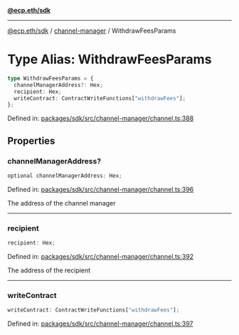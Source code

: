 [**@ecp.eth/sdk**](../../index.mdx)

***

[@ecp.eth/sdk](/sdk-reference/index.mdx) / [channel-manager](/sdk-reference/channel-manager/index.mdx) / WithdrawFeesParams

# Type Alias: WithdrawFeesParams

```ts
type WithdrawFeesParams = {
  channelManagerAddress?: Hex;
  recipient: Hex;
  writeContract: ContractWriteFunctions["withdrawFees"];
};
```

Defined in: [packages/sdk/src/channel-manager/channel.ts:388](https://github.com/ecp-eth/comments-monorepo/blob/main/packages/sdk/src/channel-manager/channel.ts#L388)

## Properties

### channelManagerAddress?

```ts
optional channelManagerAddress: Hex;
```

Defined in: [packages/sdk/src/channel-manager/channel.ts:396](https://github.com/ecp-eth/comments-monorepo/blob/main/packages/sdk/src/channel-manager/channel.ts#L396)

The address of the channel manager

***

### recipient

```ts
recipient: Hex;
```

Defined in: [packages/sdk/src/channel-manager/channel.ts:392](https://github.com/ecp-eth/comments-monorepo/blob/main/packages/sdk/src/channel-manager/channel.ts#L392)

The address of the recipient

***

### writeContract

```ts
writeContract: ContractWriteFunctions["withdrawFees"];
```

Defined in: [packages/sdk/src/channel-manager/channel.ts:397](https://github.com/ecp-eth/comments-monorepo/blob/main/packages/sdk/src/channel-manager/channel.ts#L397)

